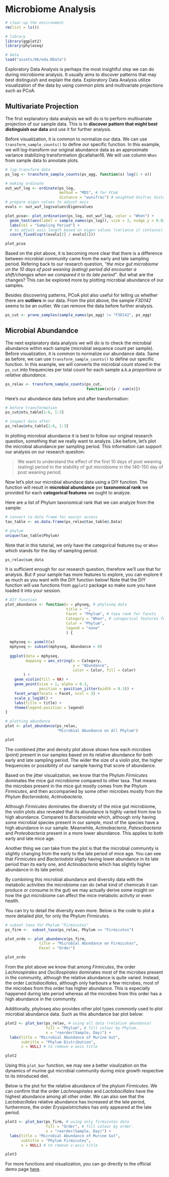 
# Microbiome Analysis

```r
# clear-up the environment
rm(list = ls())

# library
library(ggplot2)
library(phyloseq)

# data
load("assets/06/eda.RData")
```

Exploratory Data Analysis is perhaps the most insightful step we can do during microbiome analysis. It usually aims to discover patterns that may best distinguish and explain the data. Exploratory Data Analysis utilize visualization of the data by using common plots and multivariate projections such as PCoA.

## Multivariate Projection

The first explanatory data analysis we will do is to perform multivariate projection of our sample data. This is to **discover pattern that might best distinguish our data** and use it for further analysis. 

Before visualization, it is common to normalize our data. We can use `transform_sample_counts()` to define our specific function. In this example, we will log-transform our original abundance data as an approximate variance stabilizing transformation @callahan16. We will use column `When` from sample data to annotate plots.

```r
# log-transform data
ps_log <- transform_sample_counts(ps_agg, function(x) log(1 + x))
```

```r
# making ordinate
out_wuf_log <- ordinate(ps_log, 
                        method = "MDS", # for PCoA 
                        distance = "wunifrac") # weighted Unifrac distance
# prepare eigen values to adjust axis
evals <- out_wuf_log$values$Eigenvalues
```

```r
plot_pcoa<- plot_ordination(ps_log, out_wuf_log, color = "When") +
  geom_text(aes(label = sample_names(ps_log)), size = 3, nudge_y = 0.02) +
  labs(col = "Sampling Period") +
  # to adjust axis length based on eigen values (variance it contains)
  coord_fixed(sqrt(evals[2] / evals[1])) 
```

```r
plot_pcoa
```

Based on the plot above, it is becoming more clear that there is a difference between microbial community came from the early and late sampling period. Refering back to our research question, *"the mice gut microbiome on the 10 days of post weaning (eating) period did encounter a shift/changes when we compared it to its late period"*. But what are the changes? This can be explored more by plotting microbial abundance of our samples.

Besides discovering patterns, PCoA plot also useful for telling us whether there are **outliers** in our data. From the plot above, the sample *F3D142* seems to be an outlier. We can remove the data before further analysis. 

```r
ps_cut <- prune_samples(sample_names(ps_agg) != "F3D142", ps_agg)
```

## Microbial Abundandce

The next explanatory data analysis we will do is to check the microbial abundance within each sample (microbial sequence count per sample). Before visualization, it is common to normalize our abundance data. Same as before, we can use `transform_sample_counts()` to define our specific function. In this example, we will converts the microbial count stored in the `ps_cut` into frequencies per total count for each sample a.k.a *proportions* or *relative abundance*.

```r
ps_relav <- transform_sample_counts(ps_cut, 
                                    function(x){x / sum(x)})
```

Here's our abundance data before and after transformation:

```r
# before transformation
ps_cut@otu_table[1:6, 1:3]
```
```r
# inspect data after
ps_relav@otu_table[1:6, 1:3]
```

In plotting microbial abundance it is best to follow our original research question, something that we really want to analyze. Like before, let's plot the microbial abundance per sampling period. This information can support our analysis on our research question:

> We want to understand the effect of the first 10 days of post weaning (eating) period to the stability of gut microbiome in the 140-150 day of post weaning period.

Now let's plot our microbial abundace data using a DIY function. The function will result in **microbial abundance** per **taxonomical rank** we provided for each **categorical features** we ought to analyze. 

Here are a list of Phylum taxonomical rank that we can analyze from the sample:

```r
# convert to data frame for easier access
tax_table <- as.data.frame(ps_relav@tax_table@.Data)
```

```r
# phylum
unique(tax_table$Phylum)
```

Note that in this tutorial, we only have the categorical features `Day` or `When` which stands for the day of sampling period.

```r
ps_relav@sam_data
```

It is sufficient enough for our research question, therefore we'll use that for analysis. But if your sample has more features to explore, you can explore it as much as you want with the DIY function below! Note that the DIY function will use functions from `ggplot2` package so make sure you have loaded it into your session.

```r
# DIY function
plot_abundance <- function(x = physeq, # phyloseq data
                           title = "",
                           Facet = "Phylum", # taxa rank for facets
                           Category = "When", # categorical features for x axis
                           Color = "Phylum",
                           legend = "none"
                           ) {
  
  mphyseq <- psmelt(x)
  mphyseq <- subset(mphyseq, Abundance > 0)
  
  ggplot(data = mphyseq, 
         mapping = aes_string(x = Category,
                              y = "Abundance",
                              color = Color, fill = Color)
        ) +
    geom_violin(fill = NA) +
    geom_point(size = 1, alpha = 0.3, 
               position = position_jitter(width = 0.3)) +
    facet_wrap(facets = Facet, ncol = 3) + 
    scale_y_log10() +
    labs(title = title) +
    theme(legend.position = legend)
}
```

```r
# plotting abundance
plot <- plot_abundance(ps_relav, 
                       "Microbial Abundance on All Phylum")
```

```r
plot
```

The combined jitter and density plot above shown how each microbes (point) present in our samples based on its relative abundance for both early and late sampling period. The wider the size of a violin plot, the higher frequencies or possibility of our sample having that score of abundance.

Based on the jitter visualization, we know that the Phylum *Firmicutes* dominates the mice gut microbiome compared to other taxa. That means the microbes present in the mice gut mostly comes from the Phylum *Firmicutes*, and then accompanied by some other microbes mostly from the Phylum *Bacteroidota*, *Actinobacteria*.

Although *Firmicutes* dominates the diversity of the mice gut microbiome, the violin plots also revealed that its abundance is highly varied from low to high abundance. Compared to *Bacteroidota* which, although only having some microbial species present in our sample, most of the species have a high abundance in our sample. Meanwhile, *Actinobacteria*, *Patescibacteria* and *Proteobacteria* present in a more lower abundance. This applies to both early and late mice age.

Another thing we can take from the plot is that the microbial community is slightly changing from the early to the late period of mice age. You can see that *Firmicutes* and *Bacteriodota* sligtly having lower abundance in its late period than its early one, and *Actinobacteria* which has slightly higher abundance in its late period.

By combining this microbial abundance and diversity data with the metabolic activities the microbiome can do (what kind of chemicals it can produce or consume in the gut) we may actually derive some insight on how the gut microbiome can affect the mice metabolic activity or even health.

You can try to detail the diversity even more. Below is the code to plot a more detailed plot, for only the Phylum *Firmicutes*.

```r
# subset taxa for Phylum "Firmicutes"
ps_firm <-  subset_taxa(ps_relav, Phylum == "Firmicutes")
```

```r
plot_ordo <- plot_abundance(ps_firm,
               title = "Microbial Abundance on Firmicutes",
               Facet = "Order")
```

```r
plot_ordo
```

From the plot above we know that among *Firmicutes*, the order *Lachnospirales* and *Oscillospirales* dominates most of the microbes present in the community, although the relative abundance is quite varied. Instead, the order *Lactobacillales*, although only harbours a few microbes, most of the microbes from this order has higher abundance. This is especially happened during late period whereas all the microbes from this order has a high abundance in the community.

Additionally, phyloseq also provides other plot types commonly used to plot microbial abundance data. Such as this abundance bar plot below:

```r
plot2 <- plot_bar(ps_relav, # using all data (relative abundance)
                  fill = "Phylum", # fill colour by Phylum.
                  x = "reorder(Sample, Day)") + 
  labs(title = "Microbial Abundance of Murine Gut",
       subtitle = "Phylum Distribution",
       x = NULL) # to remove x-axis title
```

```r
plot2
```

Using this `plot_bar` function, we may see a better visulization on the dynamics of murine gut microbial community during mice growth respective to its introduced diet. 

Below is the plot for the relative abundance of the phylum *Firmicutes*. We can confirm that the order *Lachnospirales* and *Lactobacillales* have the highest abundance among all other order. We can also see that the *Lactobacillales* relative abundance has increased at the late period, furthermore, the order *Erysipelotrichales* has only appeared at the late period.

```r
plot3 <- plot_bar(ps_firm, # using only firmicutes data
                  fill = "Order", # fill colour by order.
                  x = "reorder(Sample, Day)") + 
  labs(title = "Microbial Abundance of Murine Gut",
       subtitle = "Phylum Firmicutes",
       x = NULL) # to remove x-axis title
```

```r
plot3
```

For more functions and visualization, you can go directly to the official demo page [here](http://joey711.github.io/phyloseq-demo/phyloseq-demo.html).
